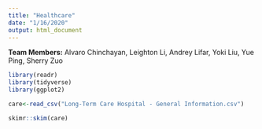 ```yaml
---
title: "Healthcare"
date: "1/16/2020"
output: html_document
---
```


**Team Members:** Alvaro Chinchayan, Leighton Li, Andrey Lifar, Yoki Liu, Yue Ping, Sherry Zuo


```r
library(readr)
library(tidyverse)
library(ggplot2)
```

```r
care<-read_csv("Long-Term Care Hospital - General Information.csv")
```
```r
skimr::skim(care)
```

